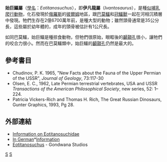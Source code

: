 {{Automatic taxobox
| taxon = Eotitanosuchus
| authority = [[Petr_Konstantinovich_Tchudinov|Tchudinov]], 1960
| fossil_range = [[二疊紀|二疊紀]]晚期,{{fossil_range|267}}
| status = fossil
| image = Eotitanosuchus_head.jpg 
| type_species = '''始巨鱷<br>''Eotitanosuchus olsoni''''' 
| type_species_authority = Tchudinov, 1960 
| synonyms =
*[[伊凡龍|伊凡龍]] ''Ivantosaurus'' <br/><small>Benton, Shishkin, Unwin, 2003</small>
}}

'''始巨鱷屬'''（[[學名|學名]]：''Eotitanosuchus''），即'''伊凡龍屬'''（''Ivantosaurus''），是種[[似哺乳爬行動物|似哺乳爬行動物]]，化石發現於[[俄羅斯|俄羅斯]]的[[彼爾姆|彼爾姆]]地區，跟[[巴莫鱷|巴莫鱷]]和[[冠鱷獸|冠鱷獸]]一起在河相沉積層中發現。牠們生存在2億6700萬年前，是種大型的動物；雖然頭骨通常是35公分長，這些屬於幼年體的，成年的頭骨被估計有1公尺長。

如同巴莫鱷，始巨鱷是種掠食動物，但牠們很原始，眼眶後的[[顳顬孔|顳顬孔]]很小，讓牠們的咬合力很小。然而在巴莫鱷類中，始巨鱷的[[顳顬孔|顳顬孔]]仍然是最大的。

==參考書目==
* Chudinov, P. K. 1965, "New Facts about the Fauna of the Upper Permian of the USSR", ''Journal of Geology'', 73:117-30 
* Olsen, E. C., 1962, Late Permian terrestrial vertebrates, USA and USSR ''Transactions of the American Philosophical Society'', new series, 52: 1–224.
* Patricia Vickers-Rich and Thomas H. Rich, The Great Russian Dinosaurs, Gunter Graphics, 1993, Pg 28.

==外部連結==
*[http://www.kheper.net/evolution/therapsida/Eotitanosuchidae.html Information on Eotitanosuchidae]{{Wayback|url=http://www.kheper.net/evolution/therapsida/Eotitanosuchidae.html |date=20070520010121 }}
*[https://web.archive.org/web/20051210174209/http://leute.server.de/frankmuster/E/Eotitanosuchus.htm In German]*[https://web.archive.org/web/20060313154410/http://www.palaeos.com/Vertebrates/Units/400Therapsida/200.html Information]
* [http://www.gondwanastudios.com/info/eot.htm Eotitanosuchus]{{Wayback|url=http://www.gondwanastudios.com/info/eot.htm |date=20070829213033 }} - Gondwana Studios
{{獸孔目|T.}}
{{Taxonbar|from=Q956600}}

[[Category:二疊紀合弓類|S]]
[[Category:巴莫鱷亞目|S]]


{{Synapsida-stub}}